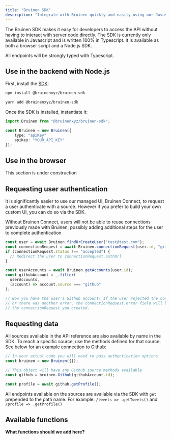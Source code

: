 ```yaml
---
title: "Bruinen SDK"
description: "Integrate with Bruinen quickly and easily using our Javascript/Typescript SDK."
---
```


The Bruinen SDK makes it easy for developers to access the API without having to interact with server code directly.
The SDK is currently only available in Javascript and is written 100% in Typescript.
It is available as both a browser script and a Node.js SDK.

All endpoints will be strongly typed with Typescript.

## Use in the backend with Node.js

First, install the [SDK](https://www.npmjs.com/package/@bruinenxyz/bruinen-sdk):

```bash
npm install @bruinenxyz/bruinen-sdk

yarn add @bruinenxyz/bruinen-sdk
```

Once the SDK is installed, instantiate it:

```typescript
import Bruinen from "@bruinenxyz/bruinen-sdk";

const Bruinen = new Bruinen({
    type: "apiKey"
    apiKey: "YOUR_API_KEY"
});
```

## Use in the browser

<Warning>This section is under construction</Warning>

## Requesting user authentication

It is significantly easier to use our managed UI, Bruinen Connect, to request a user authenticate with a source.
However if you prefer to build your own custom UI, you can do so via the SDK.

<Warning>
  Without Bruinen Connect, users will not be able to reuse connections
  previously made with Bruinen, possibly adding additional steps for the user to
  complete authentication
</Warning>

```typescript
const user = await Bruinen.findOrCreateUser("test@test.com");
const connectionRequest = await Bruinen.connectionRequest(user.id, "github");
if (connectionRequest.status !== "accepted") {
  // Redirect the user to connectionRequest.authUrl
}

const userAccounts = await Bruinen.getAccounts(user.id);
const githubAccount = _.filter(
  userAccounts,
  (account) => account.source === "github"
);

// Now you have the user's Github account! If the user rejected the connectionrequest
// or there was another error, the connectionRequest.error field will be set on
// the connectionRequest you created.
```

## Requesting data

All sources available in the API reference are also available by name in the SDK.
To reach a specific source, use the methods defined for that source.
See below for an example connection to Github:

```typescript
// In your actual code you will need to pass authentication options
const bruinen = new Bruinen({});

// This object will have any Github source methods available
const github = bruinen.Github(githubAccount.id);

const profile = await github.getProfile();
```

All endpoints available on the sources are available via the SDK with `get` prepended to the path name.
For example: `/tweets => .getTweets()` and `/profile => .getProfile()`

## Available functions

**What functions should we add here?**
